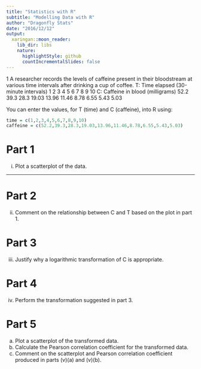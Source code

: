 ```yaml
---
title: "Statistics with R"
subtitle: "Modelling Data with R"
author: "Dragonfly Stats"
date: "2016/12/12"
output:
  xaringan::moon_reader:
    lib_dir: libs
    nature:
      highlightStyle: github
      countIncrementalSlides: false
---
```


1 A researcher records the levels of caffeine present in their bloodstream at various time 
intervals after drinking a cup of coffee. 
T: Time elapsed 
(30-minute 
intervals) 
1 2 3 4 5 6 7 8 9 10 
C: Caffeine in 
blood 
(milligrams) 
52.2 39.3 28.3 19.03 13.96 11.46 8.78 6.55 5.43 5.03 
 
You can enter the values, for T (time) and C (caffeine), into R using: 
```r
time = c(1,2,3,4,5,6,7,8,9,10) 
caffeine = c(52.2,39.3,28.3,19.03,13.96,11.46,8.78,6.55,5.43,5.03)
```

Part 1
============================
(i) Plot a scatterplot of the data. 


---

Part 2
============================
(ii) Comment on the relationship between C and T based on the plot in part 1.  

Part 3
============================
(iii) Justify why a logarithmic transformation of C is appropriate. 

Part 4
============================
(iv) Perform the transformation suggested in part 3.  

Part 5
============================
(a) Plot a scatterplot of the transformed data. 
(b) Calculate the Pearson correlation coefficient for the transformed data. 
(c) Comment on the scatterplot and Pearson correlation coefficient 
produced in parts (v)(a) and (v)(b). 

